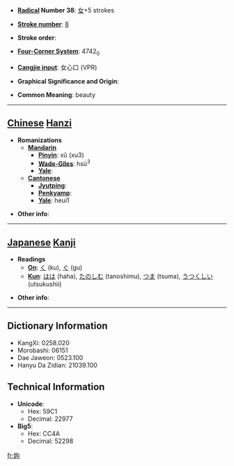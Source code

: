 * '''[[Wiktionary:Chinese radical index| Radical]] Number 38''': [[Wiktionary:Chinese radical index 女|女]]+5 strokes

* '''[[Wiktionary:Chinese total strokes index|Stroke number]]''': [[Wiktionary:Chinese total strokes index 8|8]]

* '''Stroke order''': 

* '''[[Wiktionary:Chinese four corner index|Four-Corner System]]''': 4742<sub>0</sub>

* '''[[Wiktionary:Chinese Cangjie index|Cangjie input]]''': 女心口 (VPR)

* '''Graphical Significance and Origin''': 

* '''Common Meaning''': beauty

----

== [[Chinese]] [[Hanzi]] ==

* '''Romanizations'''
** '''[[Mandarin]]'''
*** '''[[Pinyin]]''': xǔ (xu3)
*** '''[[Wade-Giles]]''': hsü<sup>3</sup>
*** '''[[Yale]]''': 
** '''[[Cantonese]]'''
*** '''[[Jyutping]]''':
*** '''[[Penkyamp]]''': 
*** '''[[Yale]]''': heui1

* '''Other info''': 

----

== [[Japanese]] [[Kanji]] ==

* '''Readings'''
** '''[[On]]''': [[く]] (ku), [[ぐ]] (gu)
** '''[[Kun]]''': [[はは]] (haha), [[たのしむ]] (tanoshimu), [[つま]] (tsuma), [[うつくしい]] (utsukushii)

* '''Other info''':  

----

== Dictionary Information ==

* KangXi: 0258.020
* Morobashi: 06151
* Dae Jaweon: 0523.100
* Hanyu Da Zidian: 21039.100

== Technical Information ==

* '''Unicode''':
** Hex: 59C1
** Decimal: 22977
* '''Big5''':
** Hex: CC4A
** Decimal: 52298

[[fr:姁]]